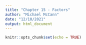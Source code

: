 ---
title: "Chapter 15 - Factors"
author: "Michael McCann"
date: "12/10/2021"
output: html_document
---

```{r setup, include=FALSE}
knitr::opts_chunk$set(echo = TRUE)
```

```{r}


```

